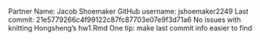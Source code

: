 Partner Name: Jacob Shoemaker
GitHub username: jshoemaker2249
Last commit: 21e5779266c4f99122c87fc87703e07e9f3d71a6
No issues with knitting Hongsheng's hw1.Rmd
One tip: make last commit info easier to find